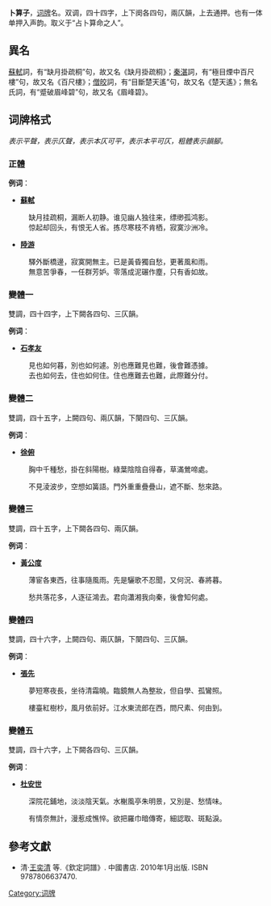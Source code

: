 {{noteTA
|1=zh-cn:算子;zh-tw:算子;
}}
'''卜算子'''，[[词牌|词牌]]名。双调，四十四字，上下阕各四句，兩仄韻，上去通押。也有一体单押入声韵。取义于“占卜算命之人”。

== 異名 ==
[[蘇軾|蘇軾]]詞，有“缺月掛疏桐”句，故又名《缺月掛疏桐》；[[秦湛|秦湛]]詞，有“極目煙中百尺樓”句，故又名《百尺樓》；[[僧皎|僧皎]]詞，有“目斷楚天遙”句，故又名《楚天遙》；無名氏詞，有“蹙破眉峰碧”句，故又名《眉峰碧》。

== 词牌格式 ==
{{Wikisource}}
''{{平仄|平}}表示平聲，{{平仄|仄}}表示仄聲，{{平仄|[仄]}}表示本仄可平，{{平仄|[平]}}表示本平可仄，粗體表示韻腳。''

===正體===
{{quote|
{{平仄|
[仄][仄][仄][平]平，[仄]仄平平'''仄'''。[平]仄平平[仄][仄][平]，[仄]仄平平'''仄'''。

[仄][仄][仄][平]平，[仄]仄平平'''仄'''。[仄]仄平平[仄][仄][平]，[仄]仄平平'''仄'''。}}
}}

'''例词'''：
*'''[[蘇軾|蘇軾]]'''

:缺月挂疏桐，漏断人初静。谁见幽人独往来，缥缈孤鸿影。
:惊起却回头，有恨无人省。拣尽寒枝不肯栖，寂寞沙洲冷。

*'''[[陸游|陸游]]'''

:驛外斷橋邊，寂寞開無主。已是黃昏獨自愁，更著風和雨。 
:無意苦爭春，一任群芳妒。零落成泥碾作塵，只有香如故。

===變體一===
雙調，四十四字，上下闕各四句、三仄韻。

{{quote|
{{平仄|
仄仄平平'''仄'''，仄仄平平'''仄'''。仄仄平平仄仄平，仄仄平平'''仄'''。

仄仄平平'''仄'''，仄仄平平'''仄'''。仄仄平平仄仄平，仄仄平平'''仄'''。}}
}}

'''例词'''：
*'''[[石孝友|石孝友]]'''
:見也如何暮，別也如何遽。別也應難見也難，後會難憑據。
:去也如何去，住也如何住。住也應難去也難，此際難分付。

===變體二===
雙調，四十五字，上闕四句、兩仄韻，下闋四句、三仄韻。

{{quote|
{{平仄|
平平平仄平，仄仄平平'''仄'''。仄仄平平仄仄平，仄仄平平'''仄'''。

仄仄平平'''仄'''，平仄平平'''仄'''。平仄平平仄仄平，平仄仄、平平'''仄'''。}}
}}

'''例词'''：
*'''[[徐俯|徐俯]]'''
:胸中千種愁，掛在斜陽樹。綠葉陰陰自得春，草滿鶯啼處。

:不見淩波步，空想如簧語。門外重重疊疊山，遮不斷、愁來路。

===變體三===
雙調，四十五字，上下闕各四句、兩仄韻。

{{quote|
{{平仄|
仄仄仄平平，仄仄平平'''仄'''。平仄平平仄仄平，仄平仄、平平'''仄'''。

平仄仄平平，平仄平平'''仄'''。平仄平平仄仄平，仄仄平平'''仄'''。}}
}}
'''例词'''：
*'''[[黃公度|黃公度]]'''
:薄宦各東西，往事隨風雨。先是驪歌不忍聞，又何況、春將暮。

:愁共落花多，人逐征鴻去。君向瀟湘我向秦，後會知何處。

===變體四===
雙調，四十六字，上闕四句、兩仄韻，下闋四句、三仄韻。

{{quote|
{{平仄|
仄仄平仄'''仄'''，仄仄平平'''仄'''。平仄平平仄仄平，仄仄仄、平平'''仄'''。

平平平仄'''仄'''，平仄平平'''仄'''。平仄平平平仄平，仄仄仄、平平'''仄'''。}}
}}
'''例词'''：
*'''[[張先|張先]]'''
:夢短寒夜長，坐待清霜曉。臨鏡無人為整妝，但自學、孤鸞照。

:樓臺紅樹杪，風月依前好。江水東流郎在西，問尺素、何由到。

===變體五===
雙調，四十六字，上下闕各四句、三仄韻。

{{quote|
{{平仄|
平仄平平'''仄'''，仄仄平平'''仄'''。仄仄平平平平仄，仄仄仄、平平'''仄'''。

仄平仄平'''仄'''，仄仄平平'''仄'''。仄仄平平仄平仄，仄仄仄、平仄'''仄'''。}}
}}
'''例词'''：
*'''[[杜安世|杜安世]]'''
:深院花鋪地，淡淡陰天氣。水榭風亭朱明景，又別是、愁情味。

:有情奈無計，漫惹成憔悴。欲把羅巾暗傳寄，細認取、斑點淚。

== 參考文獻 ==
*清·[[王奕清|王奕清]] 等.《欽定詞譜》. 中國書店. 2010年1月出版. ISBN 9787806637470.


{{詞牌}}
[[Category:词牌|Category:词牌]]